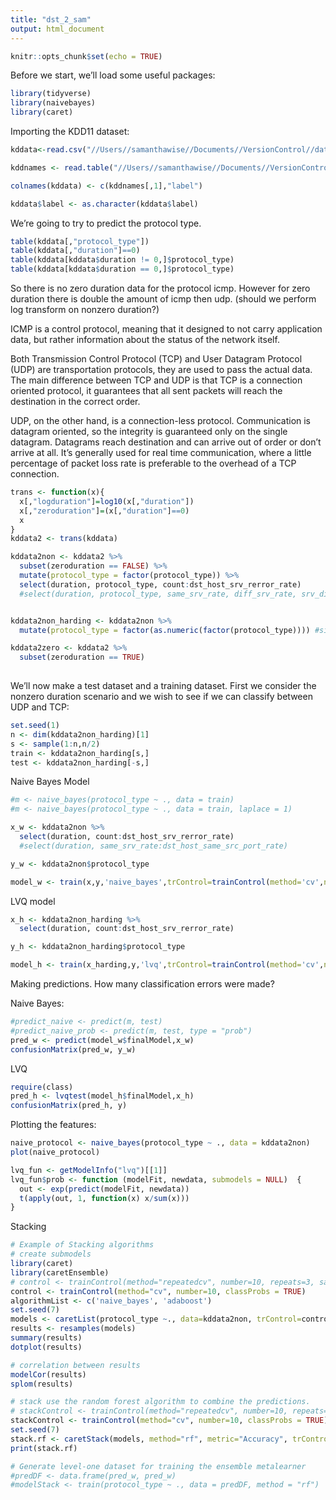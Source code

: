 ```yaml
---
title: "dst_2_sam"
output: html_document
---
```


```r
knitr::opts_chunk$set(echo = TRUE)
```

Before we start, we'll load some useful packages:

```r
library(tidyverse)
library(naivebayes)
library(caret)
```

Importing the KDD11 dataset:

```r
kddata<-read.csv("//Users//samanthawise//Documents//VersionControl//datasciencetoolbox//assignment_1//data//kddcup.data_10_percent") # edit path

kddnames <- read.table("//Users//samanthawise//Documents//VersionControl//datasciencetoolbox//assignment_1//data//kddcup.names",sep=":",skip=1,as.is=T) # edit path

colnames(kddata) <- c(kddnames[,1],"label")

kddata$label <- as.character(kddata$label)
```

We're going to try to predict the protocol type.

```r
table(kddata[,"protocol_type"])
table(kddata[,"duration"]==0)
table(kddata[kddata$duration != 0,]$protocol_type)
table(kddata[kddata$duration == 0,]$protocol_type)
```


So there is no zero duration data for the protocol icmp. However for zero duration there is double the amount of icmp then udp. (should we perform log transform on nonzero duration?)

ICMP is a control protocol, meaning that it designed to not carry application data, but rather information about the status of the network itself. 

Both Transmission Control Protocol (TCP) and User Datagram Protocol (UDP) are transportation protocols, they are used to pass the actual data. The main difference between TCP and UDP is that TCP is a connection oriented protocol, it guarantees that all sent packets will reach the destination in the correct order.

UDP, on the other hand, is a connection-less protocol. Communication is datagram oriented, so the integrity is guaranteed only on the single datagram. Datagrams reach destination and can arrive out of order or don't arrive at all. It's generally used for real time communication, where a little percentage of packet loss rate is preferable to the overhead of a TCP connection.

```r
trans <- function(x){
  x[,"logduration"]=log10(x[,"duration"])
  x[,"zeroduration"]=(x[,"duration"]==0)
  x
}
kddata2 <- trans(kddata)

kddata2non <- kddata2 %>%
  subset(zeroduration == FALSE) %>%
  mutate(protocol_type = factor(protocol_type)) %>%
  select(duration, protocol_type, count:dst_host_srv_rerror_rate)
  #select(duration, protocol_type, same_srv_rate, diff_srv_rate, srv_diff_host_rate, dst_host_count, dst_host_srv_count, dst_host_same_srv_rate, dst_host_diff_srv_rate, dst_host_same_src_port_rate)


kddata2non_harding <- kddata2non %>%
  mutate(protocol_type = factor(as.numeric(factor(protocol_type)))) #since lvq works on binarised data

kddata2zero <- kddata2 %>%
  subset(zeroduration == TRUE)
  
```

We'll now make a test dataset and a training dataset. First we consider the nonzero duration scenario and we wish to see if we can classify between UDP and TCP:


```r
set.seed(1)
n <- dim(kddata2non_harding)[1]
s <- sample(1:n,n/2)
train <- kddata2non_harding[s,]
test <- kddata2non_harding[-s,]
```

Naive Bayes Model

```r
#m <- naive_bayes(protocol_type ~ ., data = train)
#m <- naive_bayes(protocol_type ~ ., data = train, laplace = 1)

x_w <- kddata2non %>%
  select(duration, count:dst_host_srv_rerror_rate)
  #select(duration, same_srv_rate:dst_host_same_src_port_rate)

y_w <- kddata2non$protocol_type

model_w <- train(x,y,'naive_bayes',trControl=trainControl(method='cv',number=10))
```

LVQ model

```r
x_h <- kddata2non_harding %>%
  select(duration, count:dst_host_srv_rerror_rate)

y_h <- kddata2non_harding$protocol_type

model_h <- train(x_harding,y,'lvq',trControl=trainControl(method='cv',number=10))

```


Making predictions. How many classification errors were made?

Naive Bayes:

```r
#predict_naive <- predict(m, test)
#predict_naive_prob <- predict(m, test, type = "prob")
pred_w <- predict(model_w$finalModel,x_w)
confusionMatrix(pred_w, y_w)
```

LVQ

```r
require(class)
pred_h <- lvqtest(model_h$finalModel,x_h)
confusionMatrix(pred_h, y)
```

Plotting the features:

```r
naive_protocol <- naive_bayes(protocol_type ~ ., data = kddata2non)
plot(naive_protocol)
```

```r
lvq_fun <- getModelInfo("lvq")[[1]]
lvq_fun$prob <- function (modelFit, newdata, submodels = NULL)  {
  out <- exp(predict(modelFit, newdata))
  t(apply(out, 1, function(x) x/sum(x)))
}
```



Stacking

```r
# Example of Stacking algorithms
# create submodels
library(caret)
library(caretEnsemble)
# control <- trainControl(method="repeatedcv", number=10, repeats=3, savePredictions=TRUE, classProbs=TRUE)
control <- trainControl(method="cv", number=10, classProbs = TRUE)
algorithmList <- c('naive_bayes', 'adaboost')
set.seed(7)
models <- caretList(protocol_type ~., data=kddata2non, trControl=control, methodList=algorithmList)
results <- resamples(models)
summary(results)
dotplot(results)
```
```r
# correlation between results
modelCor(results)
splom(results)
```

```r
# stack use the random forest algorithm to combine the predictions.
# stackControl <- trainControl(method="repeatedcv", number=10, repeats=3, savePredictions=TRUE, classProbs=TRUE)
stackControl <- trainControl(method="cv", number=10, classProbs = TRUE)
set.seed(7)
stack.rf <- caretStack(models, method="rf", metric="Accuracy", trControl=stackControl)
print(stack.rf)
```

```r
# Generate level-one dataset for training the ensemble metalearner
#predDF <- data.frame(pred_w, pred_w)
#modelStack <- train(protocol_type ~ ., data = predDF, method = "rf")
```

